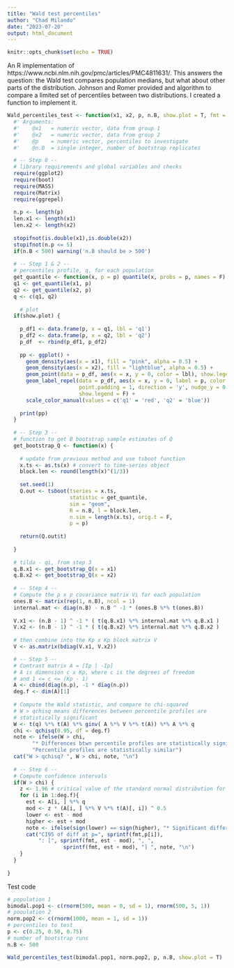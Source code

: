 ```yaml
---
title: "Wald test percentiles"
author: "Chad Milando"
date: "2023-07-20"
output: html_document
---
```


```r
knitr::opts_chunk$set(echo = TRUE)
```

An R implementation of https://www.ncbi.nlm.nih.gov/pmc/articles/PMC4811631/. This answers the question: the Wald test compares population medians, but what about other parts of the distribution. Johnson and Romer provided and algorithm to compare a limited set of percentiles between two distributions. I created a function to implement it.

```r
Wald_percentiles_test <- function(x1, x2, p, n.B, show.plot = T, fmt = '%1.3f') {
  #' Arguments:
  #'    @x1   = numeric vector, data from group 1
  #'    @x2   = numeric vector, data from group 2
  #'    @p    = numeric vector, percentiles to investigate
  #'    @n.B  = single integer, number of bootstrap replicates

  # -- Step 0 --
  # library requirements and global variables and checks
  require(ggplot2)
  require(boot)
  require(MASS)
  require(Matrix)
  require(ggrepel)
              
  n.p <- length(p)
  len.x1 <- length(x1)
  len.x2 <- length(x2)
  
  stopifnot(is.double(x1),is.double(x2))
  stopifnot(n.p <= 5)
  if(n.B < 500) warning('n.B should be > 500')
  
  # -- Step 1 & 2 --
  # percentiles profile, q, for each population
  get_quantile <- function(x, p = p) quantile(x, probs = p, names = F)
  q1 <- get_quantile(x1, p)
  q2 <- get_quantile(x2, p)
  q <- c(q1, q2)
  
    # plot
  if(show.plot) {
    
    p_df1 <- data.frame(p, x = q1, lbl = 'q1')
    p_df2 <- data.frame(p, x = q2, lbl = 'q2')
    p_df  <- rbind(p_df1, p_df2)
    
    pp <- ggplot() +
      geom_density(aes(x = x1), fill = "pink", alpha = 0.5) +
      geom_density(aes(x = x2), fill = "lightblue", alpha = 0.5) +
      geom_point(data = p_df, aes(x = x, y = 0, color = lbl), show.legend = F) + 
      geom_label_repel(data = p_df, aes(x = x, y = 0, label = p, color = lbl), 
                       point.padding = 1, direction = 'y', nudge_y = 0.1, 
                       show.legend = F) + 
      scale_color_manual(values = c('q1' = 'red', 'q2' = 'blue'))
    
    print(pp)
  }
  
  # -- Step 3 --
  # function to get B bootstrap sample estimates of Q
  get_bootstrap_Q <- function(x) {
    
    # update from previous method and use tsboot function
    x.ts <- as.ts(x) # convert to time-series object
    block.len <- round(length(x)^(1/3))
    
    set.seed(1)
    Q.out <- tsboot(tseries = x.ts, 
                    statistic = get_quantile, 
                    sim = "geom", 
                    R = n.B, l = block.len, 
                    n.sim = length(x.ts), orig.t = F,
                    p = p) 
    
    return(Q.out$t)
    
  }
  
  # tilda - qi, from step 3
  q.B.x1 <- get_bootstrap_Q(x = x1)
  q.B.x2 <- get_bootstrap_Q(x = x2)
  
  # -- Step 4 -- 
  # Compute the p x p covariance matrix Vi for each population
  ones.B <- matrix(rep(1, n.B), ncol = 1)
  internal.mat <- diag(n.B) - n.B ^ -1 * (ones.B %*% t(ones.B))
  
  V.x1 <- (n.B - 1) ^ -1 * ( t(q.B.x1) %*% internal.mat %*% q.B.x1 )
  V.x2 <- (n.B - 1) ^ -1 * ( t(q.B.x2) %*% internal.mat %*% q.B.x2 )
  
  # then combine into the Kp x Kp block matrix V
  V <- as.matrix(bdiag(V.x1, V.x2))

  # -- Step 5 --
  # Contrast matrix A = [Ip | -Ip]
  # A is dimension c x Kp, where c is the degrees of freedom
  # and 1 <= c <= (Kp - 1)
  A <- cbind(diag(n.p), -1 * diag(n.p))
  deg.f <- dim(A)[1]
  
  # Compute the Wald statistic, and compare to chi-squared
  # W > qchisq means differences between percentile profiles are
  # statistically significant
  W <- t(q) %*% t(A) %*% ginv( A %*% V %*% t(A)) %*% A %*% q
  chi <- qchisq(0.95, df = deg.f)
  note <- ifelse(W > chi, 
        "* Differences btwn percentile profiles are statistically significant", 
        "Percentile profiles are statistically similar")
  cat("W > qchisq? ", W > chi, note, "\n")
  
  # -- Step 6 --
  # Compute confidence intervals
  if(W > chi) {
    z <- 1.96 # critical value of the standard normal distribution for CI 95%
    for (i in 1:deg.f){
      est <- A[i, ] %*% q
      mod <- z * (A[i, ] %*% V %*% t(A)[, i]) ^ 0.5
      lower <- est - mod
      higher <- est + mod
      note <- ifelse(sign(lower) == sign(higher), "* Significant difference", "")
      cat("CI95 of diff at p=", sprintf(fmt,p[i]), 
          ": [", sprintf(fmt, est - mod), ", ",
                  sprintf(fmt, est + mod), "] ", note, "\n")
    }
  }
  
}
```

Test code
```r
# population 1
bimodal.pop1 <- c(rnorm(500, mean = 0, sd = 1), rnorm(500, 5, 1))
# pooulation 2
norm.pop2 <- c(rnorm(1000, mean = 1, sd = 1))
# percentiles to test
p <- c(0.25, 0.50, 0.75)
# number of bootstrap runs
n.B <- 500

Wald_percentiles_test(bimodal.pop1, norm.pop2, p, n.B, show.plot = T)
```
